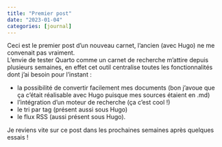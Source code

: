 ```yaml
---
title: "Premier post"
date: "2023-01-04"
categories: [journal]
---
```


Ceci est le premier post d'un nouveau carnet, l'ancien (avec Hugo) ne me convenait pas vraiment.  
L'envie de tester Quarto comme un carnet de recherche m'attire depuis plusieurs semaines, en effet cet outil centralise toutes les fonctionnalités dont j'ai besoin pour l'instant : 

- la possibilité de convertir facilement mes documents (bon j'avoue que ça c'était réalisable avec Hugo puisque mes sources étaient en .md)
- l'intégration d'un moteur de recherche (ça c'est cool !)
- le tri par tag (présent aussi sous Hugo)
- le flux RSS (aussi présent sous Hugo).

Je reviens vite sur ce post dans les prochaines semaines après quelques essais !

